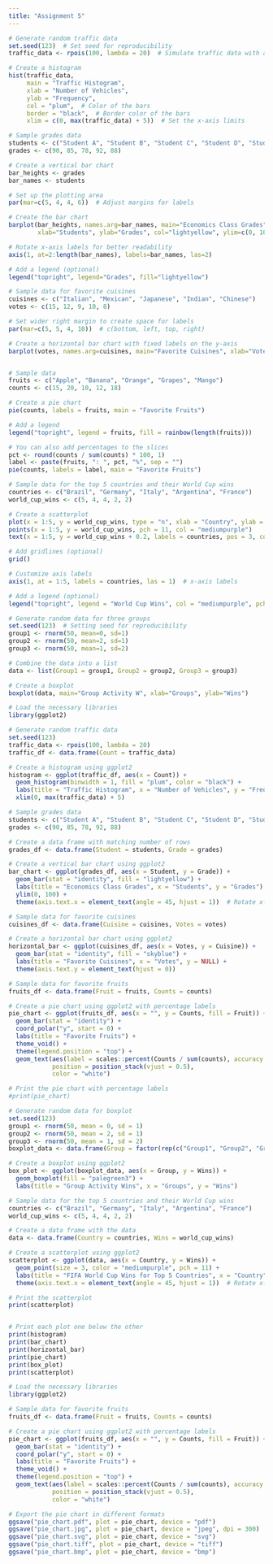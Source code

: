 ```yaml
---
title: "Assignment 5"
---
```


```r
# Generate random traffic data
set.seed(123)  # Set seed for reproducibility
traffic_data <- rpois(100, lambda = 20)  # Simulate traffic data with an average of 20 vehicles

# Create a histogram
hist(traffic_data, 
     main = "Traffic Histogram",
     xlab = "Number of Vehicles",
     ylab = "Frequency",
     col = "plum",  # Color of the bars
     border = "black",  # Border color of the bars
     xlim = c(0, max(traffic_data) + 5))  # Set the x-axis limits

```

```r
# Sample grades data
students <- c("Student A", "Student B", "Student C", "Student D", "Student E")
grades <- c(90, 85, 78, 92, 88)

# Create a vertical bar chart
bar_heights <- grades
bar_names <- students

# Set up the plotting area
par(mar=c(5, 4, 4, 6))  # Adjust margins for labels

# Create the bar chart
barplot(bar_heights, names.arg=bar_names, main="Economics Class Grades", 
        xlab="Students", ylab="Grades", col="lightyellow", ylim=c(0, 100))

# Rotate x-axis labels for better readability
axis(1, at=2:length(bar_names), labels=bar_names, las=2)

# Add a legend (optional)
legend("topright", legend="Grades", fill="lightyellow")

```

```r
# Sample data for favorite cuisines
cuisines <- c("Italian", "Mexican", "Japanese", "Indian", "Chinese")
votes <- c(15, 12, 9, 10, 8)

# Set wider right margin to create space for labels
par(mar=c(5, 5, 4, 10))  # c(bottom, left, top, right)

# Create a horizontal bar chart with fixed labels on the y-axis
barplot(votes, names.arg=cuisines, main="Favorite Cuisines", xlab="Votes", horiz=TRUE, col="skyblue", las=1)



```

```r
# Sample data
fruits <- c("Apple", "Banana", "Orange", "Grapes", "Mango")
counts <- c(15, 20, 10, 12, 18)

# Create a pie chart
pie(counts, labels = fruits, main = "Favorite Fruits")

# Add a legend
legend("topright", legend = fruits, fill = rainbow(length(fruits)))

# You can also add percentages to the slices
pct <- round(counts / sum(counts) * 100, 1)
label <- paste(fruits, ": ", pct, "%", sep = "")
pie(counts, labels = label, main = "Favorite Fruits")

# Sample data for the top 5 countries and their World Cup wins
countries <- c("Brazil", "Germany", "Italy", "Argentina", "France")
world_cup_wins <- c(5, 4, 4, 2, 2)

# Create a scatterplot
plot(x = 1:5, y = world_cup_wins, type = "n", xlab = "Country", ylab = "World Cup Wins", main = "FIFA World Cup Wins for Top 5 Countries")
points(x = 1:5, y = world_cup_wins, pch = 11, col = "mediumpurple")
text(x = 1:5, y = world_cup_wins + 0.2, labels = countries, pos = 3, col = "black")

# Add gridlines (optional)
grid()

# Customize axis labels
axis(1, at = 1:5, labels = countries, las = 1)  # x-axis labels

# Add a legend (optional)
legend("topright", legend = "World Cup Wins", col = "mediumpurple", pch = 11)

```

```r
# Generate random data for three groups
set.seed(123)  # Setting seed for reproducibility
group1 <- rnorm(50, mean=0, sd=1)
group2 <- rnorm(50, mean=2, sd=1)
group3 <- rnorm(50, mean=1, sd=2)

# Combine the data into a list
data <- list(Group1 = group1, Group2 = group2, Group3 = group3)

# Create a boxplot
boxplot(data, main="Group Activity W", xlab="Groups", ylab="Wins")


```

```r
# Load the necessary libraries
library(ggplot2)

# Generate random traffic data
set.seed(123)
traffic_data <- rpois(100, lambda = 20)
traffic_df <- data.frame(Count = traffic_data)

# Create a histogram using ggplot2
histogram <- ggplot(traffic_df, aes(x = Count)) +
  geom_histogram(binwidth = 1, fill = "plum", color = "black") +
  labs(title = "Traffic Histogram", x = "Number of Vehicles", y = "Frequency") +
  xlim(0, max(traffic_data) + 5)

# Sample grades data
students <- c("Student A", "Student B", "Student C", "Student D", "Student E")
grades <- c(90, 85, 78, 92, 88)

# Create a data frame with matching number of rows
grades_df <- data.frame(Student = students, Grade = grades)

# Create a vertical bar chart using ggplot2
bar_chart <- ggplot(grades_df, aes(x = Student, y = Grade)) +
  geom_bar(stat = "identity", fill = "lightyellow") +
  labs(title = "Economics Class Grades", x = "Students", y = "Grades") +
  ylim(0, 100) +
  theme(axis.text.x = element_text(angle = 45, hjust = 1))  # Rotate x-axis labels

# Sample data for favorite cuisines
cuisines_df <- data.frame(Cuisine = cuisines, Votes = votes)

# Create a horizontal bar chart using ggplot2
horizontal_bar <- ggplot(cuisines_df, aes(x = Votes, y = Cuisine)) +
  geom_bar(stat = "identity", fill = "skyblue") +
  labs(title = "Favorite Cuisines", x = "Votes", y = NULL) +
  theme(axis.text.y = element_text(hjust = 0))

# Sample data for favorite fruits
fruits_df <- data.frame(Fruit = fruits, Counts = counts)

# Create a pie chart using ggplot2 with percentage labels
pie_chart <- ggplot(fruits_df, aes(x = "", y = Counts, fill = Fruit)) +
  geom_bar(stat = "identity") +
  coord_polar("y", start = 0) +
  labs(title = "Favorite Fruits") +
  theme_void() +
  theme(legend.position = "top") +
  geom_text(aes(label = scales::percent(Counts / sum(counts), accuracy = 0.1)),
            position = position_stack(vjust = 0.5),
            color = "white")

# Print the pie chart with percentage labels
#print(pie_chart)

# Generate random data for boxplot
set.seed(123)
group1 <- rnorm(50, mean = 0, sd = 1)
group2 <- rnorm(50, mean = 2, sd = 1)
group3 <- rnorm(50, mean = 1, sd = 2)
boxplot_data <- data.frame(Group = factor(rep(c("Group1", "Group2", "Group3"), each = 50)), Wins = c(group1, group2, group3))

# Create a boxplot using ggplot2
box_plot <- ggplot(boxplot_data, aes(x = Group, y = Wins)) +
  geom_boxplot(fill = "palegreen3") +
  labs(title = "Group Activity Wins", x = "Groups", y = "Wins")

# Sample data for the top 5 countries and their World Cup wins
countries <- c("Brazil", "Germany", "Italy", "Argentina", "France")
world_cup_wins <- c(5, 4, 4, 2, 2)

# Create a data frame with the data
data <- data.frame(Country = countries, Wins = world_cup_wins)

# Create a scatterplot using ggplot2
scatterplot <- ggplot(data, aes(x = Country, y = Wins)) +
  geom_point(size = 3, color = "mediumpurple", pch = 11) +
  labs(title = "FIFA World Cup Wins for Top 5 Countries", x = "Country", y = "World Cup Wins") +
  theme(axis.text.x = element_text(angle = 45, hjust = 1))  # Rotate x-axis labels

# Print the scatterplot
print(scatterplot)


# Print each plot one below the other
print(histogram)
print(bar_chart)
print(horizontal_bar)
print(pie_chart)
print(box_plot)
print(scatterplot)
```

```r
# Load the necessary libraries
library(ggplot2)

# Sample data for favorite fruits
fruits_df <- data.frame(Fruit = fruits, Counts = counts)

# Create a pie chart using ggplot2 with percentage labels
pie_chart <- ggplot(fruits_df, aes(x = "", y = Counts, fill = Fruit)) +
  geom_bar(stat = "identity") +
  coord_polar("y", start = 0) +
  labs(title = "Favorite Fruits") +
  theme_void() +
  theme(legend.position = "top") +
  geom_text(aes(label = scales::percent(Counts / sum(counts), accuracy = 0.1)),
            position = position_stack(vjust = 0.5),
            color = "white")

# Export the pie chart in different formats
ggsave("pie_chart.pdf", plot = pie_chart, device = "pdf")
ggsave("pie_chart.jpg", plot = pie_chart, device = "jpeg", dpi = 300)  # Specify dpi for jpg
ggsave("pie_chart.svg", plot = pie_chart, device = "svg")
ggsave("pie_chart.tiff", plot = pie_chart, device = "tiff")
ggsave("pie_chart.bmp", plot = pie_chart, device = "bmp")

```

